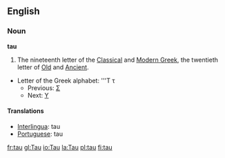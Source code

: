 ==English==

===Noun===
'''tau'''
# The nineteenth letter of the [[Classical Greek|Classical]] and [[Modern Greek]], the twentieth letter of [[Old Greek|Old]] and [[Ancient Greek|Ancient]].
*Letter of the Greek alphabet: '''&#932; &#964;
**Previous: [[sigma|&#931;]]
**Next: [[upsilon|&#933;]]

====Translations====
*[[Interlingua]]: tau
*[[Portuguese]]: tau {{m}}

[[fr:tau]]
[[gl:Tau]]
[[io:Tau]]
[[la:Tau]]
[[pl:tau]]
[[fi:tau]]